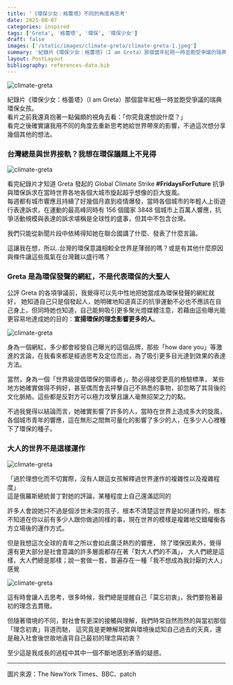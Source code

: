 ```yaml
---
title: '《環保少女：格蕾塔》不同的角度再思考'
date: 2021-08-07
categories: inspired
tags: ['Greta', '格蕾塔', '環保', '環保少女']
draft: false
images: ['/static/images/climate-greta/climate-greta-1.jpeg']
summary: '紀錄片《環保少女：格蕾塔》（I am Greta）那個當年紅極一時並飽受爭議的瑞典環保女孩，看完之後確實讓我用不同的角度去重新思考她給世界帶來的影響，不過這次想分享幾個其他的想法'
layout: PostLayout
bibliography: references-data.bib
---
```

![climate-greta](/static/images/climate-greta/climate-greta-1.jpeg)

紀錄片《環保少女：格蕾塔》（I am Greta）那個當年紅極一時並飽受爭議的瑞典環保女孩。  
看片之前我還真抱著一點偏頗的視角去看：「你究竟還想說什麼？」  
看完之後確實讓我用不同的角度去重新思考她給世界帶來的影響，不過這次想分享幾個其他的想法。

### 台灣總是與世界接軌？我想在環保議題上不見得
![climate-greta](/static/images/climate-greta/climate-greta-4.jpeg)


看完紀錄片才知道 Greta 發起的 Global Climate Strike **#FridaysForFuture** 抗爭與環保訴求在當時世界各地各個大城市旋起超乎想像的巨大旋風。  
每週都有城市響應且持續了好幾個月直到疫情爆發，當時各個城市的年輕人上街遊行表達訴求，在運動的最高峰同時有 156 個國家 3848 個城市上百萬人響應，抗爭活動規模與表達的訴求堪稱是全球性的盛事，但其中不包含台灣。

我們只能從新聞片段中依稀得知她在聯合國講了什麼、發表了什麼言論。

這讓我在想，所以..台灣的環保意識相較全世界是薄弱的嗎？或是有其他什麼原因與條件讓這些風氣在台灣難以盛行嗎？


### Greta 是為環保發聲的網紅，不是代表環保的大聖人
公評 Greta 的各項爭議前，我覺得可以先中性地把她當成為環保發聲的網紅就好，
她知道自己只是個發起人，她明確地知道真正的抗爭運動不必也不應該在自己身上，但同時她也知道，自己能夠吸引更多聚光燈媒體注意，若藉由這些曝光能更容易地達成她的目的：**宣揚環保的理念影響更多的人**。

![climate-greta](/static/images/climate-greta/climate-greta-2.jpeg)

身為一個網紅，多少都會經營自己曝光的這個品牌，那些「how dare you」等激進的言論，在我看來都是經過思考及定位而出，為了吸引更多目光達到效果的表達方法。

當然，身為一個「世界級提倡環保的領導者」，勢必得接受更高的檢驗標準，
某些地方她確實做得不夠好，甚至偶而會去抨擊自己不熟悉的事物，卻忽略了其背後的文化脈絡。這些都是反對方可以極力攻擊且讓人毫無招架之力的點。

不過我覺得以結論而言，她確實影響了許多的人，當時在世界上造成多大的旋風，各個城市青年的響應，這在無形之間無可量化的影響了多少的人，在多少人心裡種下了環保的種子。

 

### 大人的世界不是這樣運作

![climate-greta](/static/images/climate-greta/climate-greta-5.jpeg)

「過於理想化而不切實際，沒有人跟這女孩解釋過世界運作的複雜性以及複雜程度」  
這是俄羅斯總統普丁對她的評論，某種程度上自己還滿認同的

許多人會說她只不過是個涉世未深的孩子，根本不清楚這世界是如何運作的，根本不知道在你以前有多少人跟你做過同樣的事，現在世界的模樣是複雜地交錯權衡各方立場後的運作方式。

但是我想這次全球的青年之所以會如此廣泛熱烈的響應，
除了環保因素外，覺得還有更大部分是社會意識的許多層面都存在著「對大人們的不滿」，
大人們總是這樣，大人們總是那樣；說一套做一套，普遍存在一種「我不想成為我討厭的大人」感覺

![climate-greta](/static/images/climate-greta/climate-greta-3.jpeg)
 

這有時會讓人去思考，很多時候，我們總是提醒自己「莫忘初衷」，我們要抱著最初的理念去貫徹。

但隨著環境的不同，對社會有更深的接觸與理解，我們時常自然而然的與當初那個「理念初衷」背道而馳，
這究竟是更瞭解現實與環境後認知自己過去的天真，還是融入社會後世故地違背自己最初的理念與初衷？

至少這是我成長的過程中其中一個不斷地感到矛盾的疑惑。

---
圖片來源：The NewYork Times、BBC、patch